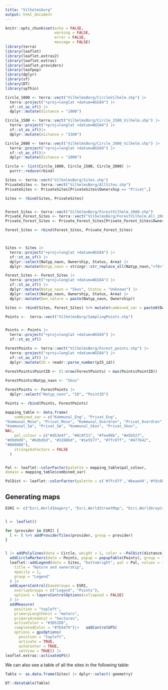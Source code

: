 ```yaml
---
title: "Vilhelmsborg"
output: html_document
---
```


```r
knitr::opts_chunk$set(echo = FALSE,
                      warning = FALSE,
                      error = FALSE,
                      message = FALSE)
library(terra)
library(leaflet)
library(leaflet.extras2)
library(leaflet.extras)
library(leaflet.providers)
library(leafpop)
library(dplyr)
library(sf)
library(DT)
library(spThin)

Circle_1000 <- terra::vect("VilhelmsBorg/CircleVilhelm.shp") |> 
  terra::project("+proj=longlat +datum=WGS84") |> 
  sf::st_as_sf() |> 
  dplyr::mutate(distance = "1000")

Circle_1500 <- terra::vect("VilhelmsBorg/Circle_1500_Vilhelm.shp") |> 
  terra::project("+proj=longlat +datum=WGS84") |> 
  sf::st_as_sf()|> 
  dplyr::mutate(distance = "1500")

Circle_2000 <- terra::vect("VilhelmsBorg/Circle_2000_Vilhelm.shp") |> 
  terra::project("+proj=longlat +datum=WGS84") |> 
  sf::st_as_sf()|> 
  dplyr::mutate(distance = "2000")

Circle <- list(Circle_1000, Circle_1500, Circle_2000) |> 
  purrr::reduce(rbind)

Sites <- terra::vect("VilhelmsBorg/Sites.shp")
PrivateSites <- terra::vect("VilhelmsBorg/AllSites.shp")
PrivateSites <- PrivateSites[PrivateSites$Ownership == "Privat",]

Sites <- rbind(Sites, PrivateSites)


Forest_Sites <- terra::vect("VilhelmsBorg/ForestVilhelm_2000.shp")
Private_Forest_Sites <- terra::vect("VilhelmsBorg/ForestVilhelm_All_2000.shp")
Private_Forest_Sites <- Private_Forest_Sites[Private_Forest_Sites$Ownership == "Privat",]

Forest_Sites <- rbind(Forest_Sites, Private_Forest_Sites)



Sites <- Sites |> 
  terra::project("+proj=longlat +datum=WGS84") |> 
  sf::st_as_sf() |> 
  dplyr::select(Natyp_navn, Ownership, Status, Area) |> 
  dplyr::mutate(Natyp_navn = stringr::str_replace_all(Natyp_navn,"<f8>", "ø"), Own_nature = paste(Natyp_navn, Ownership))

Forest_Sites <- Forest_Sites |> 
  terra::project("+proj=longlat +datum=WGS84") |> 
  sf::st_as_sf() |> 
  dplyr::mutate(Natyp_navn = "Skov", Status = "Unknown") |> 
  dplyr::select(Natyp_navn, Ownership, Status, Area) |> 
  dplyr::mutate(Own_nature = paste(Natyp_navn, Ownership))

Sites <- rbind(Sites, Forest_Sites) %>% mutate(combined_var = paste0(Ownership, "_", Natyp_navn))

Points <-  terra::vect("VilhelmsBorg/SamplingPoints.shp")


Points <- Points |> 
  terra::project("+proj=longlat +datum=WGS84") |> 
  sf::st_as_sf()

ForestPoints <- terra::vect("VilhelmsBorg/Forest_points.shp") |> 
  terra::project("+proj=longlat +datum=WGS84") |> 
  sf::st_as_sf() |> 
  dplyr::mutate(ID = readr::parse_number(p25_id))

ForestPoints$PointID <- (1:nrow(ForestPoints) + max(Points$PointID))
  
ForestPoints$Natyp_navn <- "Skov"

ForestPoints <- ForestPoints |> 
  dplyr::select("Natyp_navn", "ID", "PointID")

Points <- rbind(Points, ForestPoints)

mapping_table <- data.frame(
    combined_var = c("Kommunal_Eng", "Privat_Eng", 
"Kommunal_Mose", "Privat_Mose", "Kommunal_Overdrev", "Privat_Overdrev", 
"Kommunal_Sø", "Privat_Sø", "Kommunal_Skov", "Privat_Skov", 
NA),
    pal_colour = c("#d53e4f", "#8c0f21", "#fee08b", "#e5b527", 
"#d9d9d9", "#bdbdbd", "#3288bd", "#1e5577", "#7fc97f", "#477b42", 
"#808080"),
    stringsAsFactors = FALSE
  )


Pal <- leaflet::colorFactor(palette = mapping_table$pal_colour, 
domain = mapping_table$combined_var)

PalDist <- leaflet::colorFactor(palette = c('#7fc97f','#beaed4','#fdc086'), domain = sort(unique(Circle$distance)))
```

## Generating maps

```r
ESRI <- c("Esri.WorldImagery", "Esri.WorldStreetMap", "Esri.WorldGrayCanvas")


l <- leaflet() 

for (provider in ESRI) {
  l <- l %>% addProviderTiles(provider, group = provider)
}


l |> addPolylines(data = Circle, weight = 1, color = ~PalDist(distance)) |> addPolygons(data = Sites, color = ~Pal(combined_var), weight = 1, opacity = 0.8, popup = popupTable(Sites)) |> 
  addCircleMarkers(data = Points, popup = popupTable(Points), group = "Points", radius = 3) |> 
  leaflet::addLegend(data = Sites, "bottomright", pal = Pal, values = ~combined_var,
    title = "Nature and ownership",
    opacity = 1,
    group = "Legend"
  ) |>  
  addLayersControl(baseGroups = ESRI,
    overlayGroups = c("Legend", "Points"),
    options = layersControlOptions(collapsed = FALSE)
  ) |> 
  addMeasure(
    position = "topleft",
    primaryLengthUnit = "meters",
    primaryAreaUnit = "hectares",
    activeColor = "#3D535D",
    completedColor = "#7D4479")|>   addControlGPS(
    options = gpsOptions(
      position = "topleft",
      activate = TRUE, 
      autoCenter = TRUE,
      setView = TRUE)) |> 
leaflet.extras::activateGPS()
```

We can also see a table of all the sites in the following table:

```r
Table <- as.data.frame(Sites) |> dplyr::select(-geometry)

DT::datatable(Table)
```